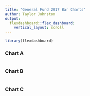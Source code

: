 ```yaml
---
title: "General Fund 2017 Bar Charts"
author: Taylor Johnston
output: 
  flexdashboard::flex_dashboard:
    vertical_layout: scroll
---
```


```r
library(flexdashboard)
```


### Chart A

```r

```


### Chart B

```r

```

### Chart C

```r

```

